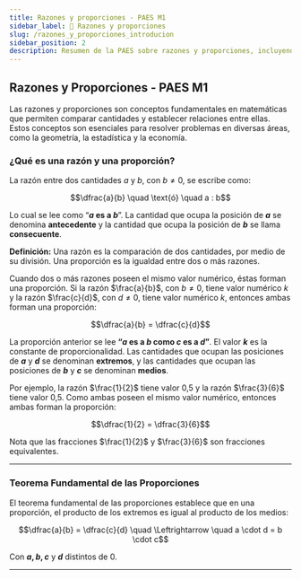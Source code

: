 ```yaml
---
title: Razones y proporciones - PAES M1
sidebar_label: 📝 Razones y proporciones
slug: /razones_y_proporciones_introducion
sidebar_position: 2
description: Resumen de la PAES sobre razones y proporciones, incluyendo definiciones, teorema fundamental de las proporciones y ejemplos.
---
```


## Razones y Proporciones - PAES M1
Las razones y proporciones son conceptos fundamentales en matemáticas que permiten comparar cantidades y establecer relaciones entre ellas. Estos conceptos son esenciales para resolver problemas en diversas áreas, como la geometría, la estadística y la economía.
### ¿Qué es una razón y una proporción?

La razón entre dos cantidades $a$ y $b$, con $b \neq 0$, se escribe como:

$$\dfrac{a}{b} \quad \text{ó} \quad a : b$$

Lo cual se lee como “**$a$ es a $b$**”. La cantidad que ocupa la posición de **$a$** se denomina **antecedente** y la cantidad que ocupa la posición de **$b$** se llama **consecuente**.

<div className="definition-box">
<strong>Definición:</strong> Una razón es la comparación de dos cantidades, por medio de su división.  
Una proporción es la igualdad entre dos o más razones.
</div>

Cuando dos o más razones poseen el mismo valor numérico, éstas forman una proporción. Si la razón $\frac{a}{b}$, con $b \neq 0$, tiene valor numérico $k$ y la razón $\frac{c}{d}$, con $d \neq 0$, tiene valor numérico $k$, entonces ambas forman una proporción:

$$\dfrac{a}{b} = \dfrac{c}{d}$$

La proporción anterior se lee **“$a$ es a $b$ como $c$ es a $d$”**. El valor **$k$** es la constante de proporcionalidad. Las cantidades que ocupan las posiciones de **$a$** y **$d$** se denominan **extremos**, y las cantidades que ocupan las posiciones de **$b$** y **$c$** se denominan **medios**.

Por ejemplo, la razón $\frac{1}{2}$ tiene valor 0,5 y la razón $\frac{3}{6}$ tiene valor 0,5. Como ambas poseen el mismo valor numérico, entonces ambas forman la proporción:

$$\dfrac{1}{2} = \dfrac{3}{6}$$

Nota que las fracciones $\frac{1}{2}$ y $\frac{3}{6}$ son fracciones equivalentes.

---

### Teorema Fundamental de las Proporciones

El teorema fundamental de las proporciones establece que en una proporción, el producto de los extremos es igual al producto de los medios:

$$\dfrac{a}{b} = \dfrac{c}{d} \quad \Leftrightarrow \quad a \cdot d = b \cdot c$$

Con **$a, b, c$** y **$d$** distintos de 0.

---